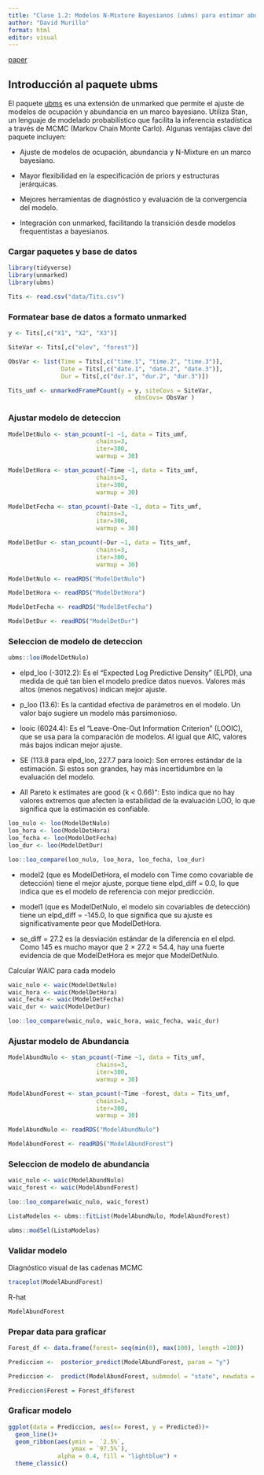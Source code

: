 ---
title: "Clase 1.2: Modelos N-Mixture Bayesianos (ubms) para estimar abundancia"
author: "David Murillo"
format: html
editor: visual
---

[paper](DOI:%2010.1111/2041-210X.13777)

## Introducción al paquete ubms 

El paquete [ubms]( https://doi.org/10.1111/2041-210X.13777) es una extensión de unmarked que permite el ajuste de modelos de ocupación y abundancia en un marco bayesiano. Utiliza Stan, un lenguaje de modelado probabilístico que facilita la inferencia estadística a través de MCMC (Markov Chain Monte Carlo). Algunas ventajas clave del paquete incluyen:

- Ajuste de modelos de ocupación, abundancia y N-Mixture en un marco bayesiano.

- Mayor flexibilidad en la especificación de priors y estructuras jerárquicas.

- Mejores herramientas de diagnóstico y evaluación de la convergencia del modelo.

- Integración con unmarked, facilitando la transición desde modelos frequentistas a bayesianos.

::: panel-tabset

### Cargar paquetes y base de datos


```{r, warning=FALSE, message=FALSE}
library(tidyverse)
library(unmarked)
library(ubms)
```


```{r}
Tits <- read.csv("data/Tits.csv")

```


### Formatear base de datos a formato unmarked


```{r}

y <- Tits[,c("X1", "X2", "X3")]

SiteVar <- Tits[,c("elev", "forest")]

ObsVar <- list(Time = Tits[,c("time.1", "time.2", "time.3")],
               Date = Tits[,c("date.1", "date.2", "date.3")],
               Dur = Tits[,c("dur.1", "dur.2", "dur.3")])

```

```{r}

Tits_umf <- unmarkedFramePCount(y = y, siteCovs = SiteVar, 
                                    obsCovs= ObsVar )

```


### Ajustar modelo de deteccion

```{r echo=FALSE, message=FALSE, warning=FALSE, eval=FALSE, echo=TRUE}


ModelDetNulo <- stan_pcount(~1 ~1, data = Tits_umf,
                         chains=3, 
                         iter=300,
                         warmup = 30) 

ModelDetHora <- stan_pcount(~Time ~1, data = Tits_umf,
                         chains=3, 
                         iter=300,
                         warmup = 30)

ModelDetFecha <- stan_pcount(~Date ~1, data = Tits_umf,
                         chains=3, 
                         iter=300,
                         warmup = 30)

ModelDetDur <- stan_pcount(~Dur ~1, data = Tits_umf,
                         chains=3, 
                         iter=300,
                         warmup = 30)
```


```{r, echo=FALSE, warning=FALSE, message=FALSE}



ModelDetNulo <- readRDS("ModelDetNulo")

ModelDetHora <- readRDS("ModelDetHora")

ModelDetFecha <- readRDS("ModelDetFecha")

ModelDetDur <- readRDS("ModelDetDur")


```

### Seleccion de modelo de deteccion

```{r}
ubms::loo(ModelDetNulo)
```

::: {.callout-note}

- elpd_loo (-3012.2): Es el "Expected Log Predictive Density" (ELPD), una medida de qué tan bien el modelo predice datos nuevos. Valores más altos (menos negativos) indican mejor ajuste.

- p_loo (13.6): Es la cantidad efectiva de parámetros en el modelo. Un valor bajo sugiere un modelo más parsimonioso.

- looic (6024.4): Es el "Leave-One-Out Information Criterion" (LOOIC), que se usa para la comparación de modelos. Al igual que AIC, valores más bajos indican mejor ajuste.

- SE (113.8 para elpd_loo, 227.7 para looic): Son errores estándar de la estimación. Si estos son grandes, hay más incertidumbre en la evaluación del modelo.

- All Pareto k estimates are good (k < 0.66)": Esto indica que no hay valores extremos que afecten la estabilidad de la evaluación LOO, lo que significa que la estimación es confiable.



:::

```{r}
loo_nulo <- loo(ModelDetNulo)
loo_hora <- loo(ModelDetHora)
loo_fecha <- loo(ModelDetFecha)
loo_dur <- loo(ModelDetDur)

loo::loo_compare(loo_nulo, loo_hora, loo_fecha, loo_dur)
```

::: {.callout-note}

- model2 (que es ModelDetHora, el modelo con Time como covariable de detección) tiene el mejor ajuste, porque tiene elpd_diff = 0.0, lo que indica que es el modelo de referencia con mejor predicción.

- model1 (que es ModelDetNulo, el modelo sin covariables de detección) tiene un elpd_diff = -145.0, lo que significa que su ajuste es significativamente peor que ModelDetHora.

- se_diff = 27.2 es la desviación estándar de la diferencia en el elpd. Como 145 es mucho mayor que 2 × 27.2 ≈ 54.4, hay una fuerte evidencia de que ModelDetHora es mejor que ModelDetNulo.

:::

Calcular WAIC para cada modelo

```{r}
waic_nulo <- waic(ModelDetNulo)
waic_hora <- waic(ModelDetHora)
waic_fecha <- waic(ModelDetFecha)
waic_dur <- waic(ModelDetDur)

loo::loo_compare(waic_nulo, waic_hora, waic_fecha, waic_dur)
```

### Ajustar modelo de Abundancia

```{r, warning=FALSE, message=FALSE, eval=FALSE, echo=TRUE}
ModelAbundNulo <- stan_pcount(~Time ~1, data = Tits_umf,
                         chains=3, 
                         iter=300,
                         warmup = 30) 

ModelAbundForest <- stan_pcount(~Time ~forest, data = Tits_umf,
                         chains=3, 
                         iter=300,
                         warmup = 30)
```


```{r, echo=FALSE, warning=FALSE, message=FALSE}


ModelAbundNulo <- readRDS("ModelAbundNulo")

ModelAbundForest <- readRDS("ModelAbundForest")


```

### Seleccion de modelo de abundancia

```{r}
waic_nulo <- waic(ModelAbundNulo)
waic_forest <- waic(ModelAbundForest)

loo::loo_compare(waic_nulo, waic_forest)
```

```{r}

ListaModelos <- ubms::fitList(ModelAbundNulo, ModelAbundForest)

ubms::modSel(ListaModelos)
```


### Validar modelo 

Diagnóstico visual de las cadenas MCMC

```{r}
traceplot(ModelAbundForest)
```

R-hat

```{r}
ModelAbundForest
```


### Prepar data para graficar

```{r}
Forest_df <- data.frame(forest= seq(min(0), max(100), length =100))

Prediccion <-  posterior_predict(ModelAbundForest, param = "y")

Prediccion <-  predict(ModelAbundForest, submodel = "state", newdata = Forest_df, appendData = TRUE)

Prediccion$Forest = Forest_df$forest
```


### Graficar modelo

```{r}
ggplot(data = Prediccion, aes(x= Forest, y = Predicted))+
  geom_line()+
  geom_ribbon(aes(ymin =  `2.5%`,
                  ymax = `97.5%`),
              alpha = 0.4, fill = "lightblue") +
  theme_classic()
```


:::